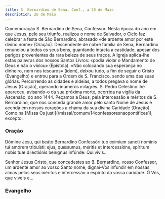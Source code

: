 ```yaml
---
title: S. Bernardino de Sena, Conf., a 20 de Maio
description: 20 de Maio
---
```


<aside>
Comemoração S. Bernardino de Sena, Confessor. Nesta época do ano em que Jesus, pelo seu triunfo, realizou o nome de Salvador, o Ciclo faz celebrar a festa de São Bernardino, abrasado «de ardente amor por este divino nome» (Oração). Descendente de nobre familia de Sena, Bernardino renunciou a todos os seus bens, guardando intacta a castidade, apesar dos perigos provenientes da rara beleza de seus traços. A Igreja aplica-lhe estas palavras dos nossos Santos Livros: «podia violar o Mandamento de Deus e não o violou» (Epístola). «Não colocando sua esperança no dinheiro, nem nos tesouros» (idem), deixou tudo, a fim de seguir o Cristo (Evangelho) e entrou para a Ordem de S. Francisco, sendo uma das suas glórias. Percorrendo as cidades e aldeias, a todos pregava o nome de Jesus (Oração), operando inúmeros milagres. S. Pedro Celestino lhe apareceu, avisando-o da sua próxima morte, ocorrida na vigília da Ascensão, do ano 1444. Peçamos a Deus, pela intercessão e méritos de S. Bernardino, que nos conceda grande amor pelo santo Nome de Jesus e acenda em nossos corações a chama da sua divina Caridade (Oração).
</aside>

<aside>
  Como na [Missa Os justi](/missal/comum/14confessoresnaopontifices1), excepto:
</aside>


### Oração

<div class="side-by-side not-content">

Dómine Jesu, qui beáto Bernardíno Confessóri tuo exímium sancti nóminis tui amórem tribuísti: ejus, quǽsumus, méritis et intercessióne, spíritum nobis tuæ dilectiónis benígnus infúnde: Qui vivis...

Senhor Jesus Cristo, que concedestes ao B. Bernardino, vosso Confessor, um ardente amor ao vosso Santo nome, dignai-Vos infundir em nossas almas pelos seus méritos e intercessão o espírito da vossa caridade. Ó Vós, que viveis e...

</div>

### Evangelho

<LinkCard
  href="/missal/comum/16abades#evangelho"
  title="Abades - Missa Os justi"
/>
